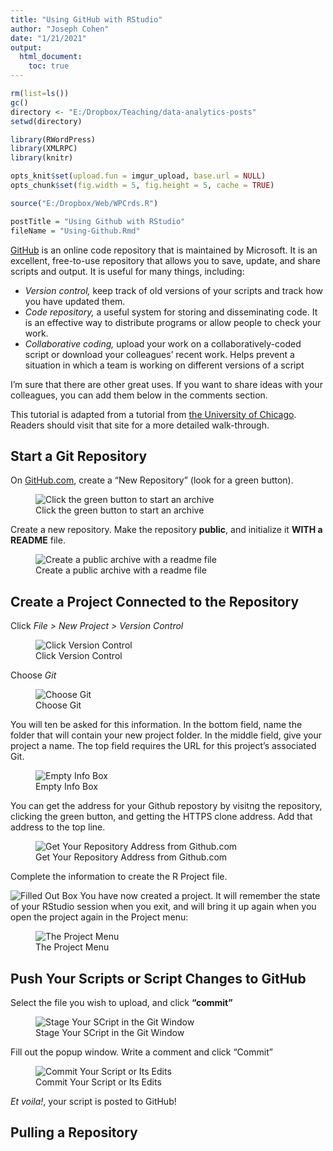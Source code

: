 ```yaml
---
title: "Using GitHub with RStudio"
author: "Joseph Cohen"
date: "1/21/2021"
output: 
  html_document:
    toc: true
---
```


```r

rm(list=ls())
gc()
directory <- "E:/Dropbox/Teaching/data-analytics-posts"
setwd(directory)

library(RWordPress)
library(XMLRPC)
library(knitr)

opts_knit$set(upload.fun = imgur_upload, base.url = NULL)  
opts_chunk$set(fig.width = 5, fig.height = 5, cache = TRUE)

source("E:/Dropbox/Web/WPCrds.R")

postTitle = "Using Github with RStudio"
fileName = "Using-Github.Rmd"

```

[GitHub](https://github.com/) is an online code repository that is maintained by Microsoft.  It is an excellent, free-to-use repository that allows you to save, update, and share scripts and output.  It is useful for many things, including:

* *Version control,* keep track of old versions of your scripts and track how you have updated them.
* *Code repository,* a useful system for storing and disseminating code.  It is an effective way to distribute programs or allow people to check your work.
* *Collaborative coding,* upload your work on a collaboratively-coded script or download your colleagues' recent work.  Helps prevent a situation in which a team is working on different versions of a script

I'm sure that there are other great uses.  If you want to share ideas with your colleagues, you can add them below in the comments section.

This tutorial is adapted from a tutorial from [the University of Chicago](https://cfss.uchicago.edu/setup/git-with-rstudio/).  Readers should visit that site for a more detailed walk-through.

## Start a Git Repository

On [GitHub.com](https://www.github.com), create a "New Repository" (look for a green button).  

![Click the green button to start an archive](E:/Dropbox/Teaching/data-analytics-posts/git1.jpg)

Create a new repository.  Make the repository **public**, and initialize it **WITH a README** file.

![Create a public archive with a readme file](E:/Dropbox/Teaching/data-analytics-posts/git2.jpg)

## Create a Project Connected to the Repository

Click *File > New Project > Version Control*

![Click Version Control](E:/Dropbox/Teaching/data-analytics-posts/git3.jpg)

Choose *Git*

![Choose Git](E:/Dropbox/Teaching/data-analytics-posts/git4.jpg)

You will ten be asked for this information.  In the bottom field, name the folder that will contain your new project folder.  In the middle field, give your project a name.  The top field requires the URL for this project's associated Git.

![Empty Info Box](E:/Dropbox/Teaching/data-analytics-posts/git5.jpg)


You can get the address for your Github repostory by visitng the repository, clicking the green button, and getting the HTTPS clone address.  Add that address to the top line.

![Get Your Repository Address from Github.com](E:/Dropbox/Teaching/data-analytics-posts/git6.jpg)

Complete the information to create the R Project file.

![Filled Out Box](E:/Dropbox/Teaching/data-analytics-posts/git7.jpg)
You have now created a project.  It will remember the state of your RStudio session when you exit, and will bring it up again when you open the project again in the Project menu:

![The Project Menu](E:/Dropbox/Teaching/data-analytics-posts/git8.jpg)

## Push Your Scripts or Script Changes to GitHub

Select the file you wish to upload, and click **"commit"**

![Stage Your SCript in the Git Window](E:/Dropbox/Teaching/data-analytics-posts/git9.jpg)

Fill out the popup window. Write a comment and click "Commit"

![Commit Your Script or Its Edits](E:/Dropbox/Teaching/data-analytics-posts/git10.png)

*Et voila!*, your script is posted to GitHub!



## Pulling a Repository